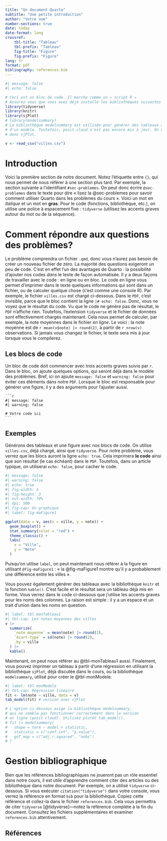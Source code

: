 ```yaml
---
title: "Un document Quarto"
subtitle: "Une petite introduction"
author: "Votre nom"
number-sections: true
date: today
date-format: long
crossref:
    tbl-title: "Tableau"
    tbl-prefix: "Tableau"
    fig-title: "Figure"
    fig-prefix: "Figure"
lang: fr
format: pdf
bibliography: references.bib
---
```



```r
#| message: false
#| echo: false

# Ceci est un bloc de code. Il marche comme un « script R »
# Assurez-vous que vous avez déjà installé les bibliothèques suivantes :
library(tidyverse)
library(knitr)
library(sjPlot)
# library(modelsummary) 
# La bibliothèque modelsummary est utilisée pour générer des tableaux à partir
# d'un modèle. Toutefois, posit.cloud n'est pas encore mis à jour. On utilise
# donc sjPlot.

v <- read_csv("villes.csv")
```


# Introduction{#sec-intro}

Voici la première section de notre document. Notez l'étiquette entre `{}`, qui nous permet de nous référer à une section plus tard. Par exemple, la section suivante a l'identifiant `#sec-problemes`. On peut donc écrire `@sec-problemes` dans le texte pour dire « lisez la @sec-problemes pour savoir comment utiliser Quarto dans les problèmes du cours ». Voici un mot en *italique* et un mot en **gras**. Pour le code (fonctions, bibliothèque, etc.), on utilise une police à espacement fixe : `tidyverse` (utilisez les accents graves autour du mot ou de la séquence).


# Comment répondre aux questions des problèmes?{#sec-problemes}

Le problème comprendra un fichier `.qmd`, donc vous n'aurez pas besoin de créer un nouveau fichier de zéro. La majorité des questions exigeront un peu de code. C'est en effet l'un des avantages de Quarto : la possibilité d'ajouter nos codes *dans* le texte de façon automatisée. Il y a deux façons de travailler avec le code : en ligne ou en bloc. Le code en ligne vous permet d'imprimer dans le texte quelques informations qui sont dans un fichier, ou de calculer quelque chose (c'est comme une console R). Par exemple, le fichier `villes.csv` est chargé ci-dessous. Dans le `PDF`, c'est invisible, parce que le bloc contient la ligne `|# echo: false`. Donc, vous ne voyez que le résultat du code. Vu que le code ne génère pas de résultat, le `PDF` n'affiche rien. Toutefois, l'extension `tidyverse` et le fichier de données sont effectivement chargés maintenant. Cela nous permet de calculer, par exemple, la note moyennes dans le fichier *en ligne*. Le voici : la note moyenne est de `r mean(v$note) |> round(2)`, à partir de `r nrow(v)` observations. Si jamais vous changez le fichier, le texte sera mis à jour lorsque vous le compilerez.

## Les blocs de code

Un bloc de code doit commencer avec trois accents graves suivis par `r`. Dans le bloc, on ajoute quelques options, qui seront déjà dans le modèle des problèmes. Bref, ici on ajoute `message: false` et `warning: false` pour éviter ces éléments dans notre `PDF`. Lorsque le bloc est responsable pour générer une figure, il y a des arguments pour l'ajuster aussi.

````verbatim
```r
#| message: false
#| warning: false

# Votre code ici
```
````


## Exemples

Générons des tableaux et une figure avec nos blocs de code. On utilise `villes.csv`, déjà chargé, ainsi que `tidyverse`. Pour notre problème, vous verrez que les blocs auront la ligne `echo: true`. Cela imprimera **le code** ainsi que son résultat (le cas échéant) dans le `PDF`. Toutefois, dans un article typique, on utiliserai `echo: false`, pour cacher le code.


```r
#| message: false
#| warning: false
#| echo: true
#| fig-width: 5
#| fig-height: 3
#| out.width: 70%
#| dpi: 500
#| fig-cap: Un graphique
#| label: fig-maFigure1

ggplot(data = v, aes(x = ville, y = note)) + 
  geom_boxplot() + 
  stat_summary(color = "red") + 
  theme_classic() + 
  labs(
    x = "Ville",
    y = "Note"
  )
```


Puisqu'on utilise `label`, on peut maintenant nous référer à la figure en utilisant `@fig-maFigure1` : « la @fig-maFigure1 montre qu'il y a probablement une différence entre les villes ».

Vous pouvez également générer des tableaux avec la bibliothèque `knitr` et la fonction `kable()`. C'est facile et le résultat sera un tableau déjà mis en forme. Vous verrez dans le code ci-dessous que j'utilise les accents graves pour les noms des colonnes. La raison est simple : il y a un espace et un trait d'union dans les noms en question.

```r
#| label: tbl-monTableau1
#| tbl-cap: Les notes moyennes des villes
v |> 
  summarize(
    `note moyenne` = mean(note) |> round(2),
    `écart-type` = sd(note) |> round(2),
    .by = ville
  ) |> 
  kable()
```


Maintenant, on peut nous référer au @tbl-monTableau1 aussi. Finalement, vous pouvez imprimer un tableau à partir d'une régression en utilisant la bibliothèque `sjPlot`, déjà discutée dans le cours, ou la bibliothèque `modelsummary`, utilisé pour créer le @tbl-monModele.

```r
#| label: tbl-monModele
#| tbl-cap: Régression linéaire
fit <- lm(note ~ ville, data = v)
tab_model(fit) # version avec sjPlot

# L'option ci-dessous exige la bibliothèque modelsummary,
# qui ne semble pas fonctionner correctement dans la version
# en ligne (posit.cloud). Utilisez plutôt tab_model().
# fit |> modelsummary(
#   shape = term ~ model + statistic,
#   statistic = c("conf.int", "p.value"),
#   gof_map = c("adj.r.squared", "nobs")
# )
```


# Gestion bibliographique

Bien que les références bibliographiques ne joueront pas un rôle essentiel dans notre cours, il est utile d'apprendre comment citer des articles ou des bibliothèque dans notre document. Par exemple, on a utilisé `tidyverse` ci-dessous. Si vous exécuter `citation("tidyverse")` dans votre console, vous verrez la référence en format `bib` pour la bibliothèque. Copiez cette référence et collez-la dans le fichier `references.bib`. Cela vous permettra de citer `tidyverse` [@tidyverse]---notez la référence complète à la fin du document. Consultez les fichiers supplémentaires et examiner `references.bib` attentivement.

## Références {-}
